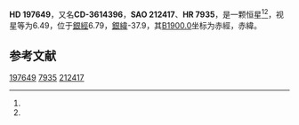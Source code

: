 {{Starbox begin
| name = HD 197649
}}
{{Starbox observe
| epoch = [[J2000.0|J2000.0]]
| constell = {{星座名待查}}<ref name=SIMBAD>{{cite web
 | url=http://simbad.u-strasbg.fr/simbad/sim-id?Ident=HR+7935
 | title=Pulsating variable Star
 | publisher=Centre de Données astronomiques de Strasbourg
 | work=SIMBAD
 | accessdate=2012-07-13
 | archive-date=2016-03-17
 | archive-url=https://web.archive.org/web/20160317003803/http://simbad.u-strasbg.fr/simbad/sim-id?Ident=HR+7935
 | dead-url=no
 }}</ref><ref name=DATA>{{cite web
 | url=http://vizier.u-strasbg.fr/viz-bin/VizieR-5?-out.add=.&-source=5050&-corr=PK=HR&-out.max=9999&HR=7935
 | title=VizieR Detailed Page
 | accessdate=2012-07-13
 | archive-date=2016-03-04
 | archive-url=https://web.archive.org/web/20160304235347/http://vizier.u-strasbg.fr/viz-bin/VizieR-5?-out.add=.&-source=5050&-corr=PK=HR&-out.max=9999&HR=7935
 | dead-url=no
 }}</ref>
| 星官 = 
| ra = {{RA|20|46|18.6}}<ref name=SIMBAD /><ref name=DATA />
| dec = {{DEC|-36|7|13}}<ref name=SIMBAD /><ref name=DATA />
| appmag_v = 6.49<ref name=SIMBAD /><ref name=DATA />
}}
{{Starbox character
| class = F3IV<ref name=SIMBAD /><ref name=DATA />
| b-v = 0.39<ref name=SIMBAD /><ref name=DATA />
| u-b = <ref name=SIMBAD /><ref name=DATA />
| r-i = <ref name=SIMBAD /><ref name=DATA />
| variable = 
}}
{{Starbox astrometry
| radial_v = 
| prop_mo_ra = -14
| parallax = 
| p_error = 
}}
{{Starbox catalog
| names =CD-3614396，[[SAO星表|SAO]] 212417，[[HD星表|HD]] 197649，[[HR星表|HR]] 7935}}
{{Starbox reference |Simbad=HR+7935}}
{{Starbox end}}

'''HD 197649'''，又名'''CD-3614396'''，'''SAO 212417'''、'''HR 7935'''，是一颗恒星<ref name=SIMBAD /><ref name=DATA />，视星等为6.49，位于[[銀道座標系|銀經]]6.79，[[銀道座標系|銀緯]]-37.9，其[[B1900.0|B1900.0]]坐标为赤經{{RA|20|39|56.5}}，赤緯{{DEC|-36|-37.9|57}}。

== 参考文献 ==
{{reflist}}

{{star-stub}}

[[Category:HD和HDE天體|197649]]
[[Category:HR天體|7935]]
[[Category:SAO天體|212417]]